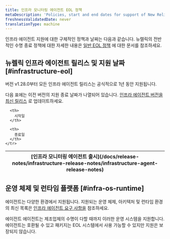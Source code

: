 ```yaml
---
title: 인프라 모니터링 에이전트 EOL 정책
metaDescription: 'Policies, start and end dates for support of New Relic infrastructure agent releases.'
freshnessValidatedDate: never
translationType: machine
---
```


인프라 에이전트 지원에 대한 구체적인 정책과 날짜는 다음과 같습니다. 뉴렐릭의 전반적인 수명 종료 정책에 대한 자세한 내용은 [일반 EOL 정책](/docs/licenses/end-of-life/notification-changes-new-relic-saas-features-distributed-software/) 에 대한 문서를 참조하세요.

## 뉴렐릭 인프라 에이전트 릴리스 및 지원 날짜 [#infrastructure-eol]

버전 v1.28.0부터 모든 인프라 에이전트 릴리스는 공식적으로 1년 동안 지원됩니다.

다음 표에는 이전 버전의 지원 종료 날짜가 나열되어 있습니다. [인프라 에이전트 버전을](/docs/infrastructure/install-infrastructure-agent/update-or-uninstall/update-infrastructure-agent/) [최신 릴리스](/docs/release-notes/infrastructure-release-notes/infrastructure-agent-release-notes) 로 업데이트하세요.

<EolPage agent="infrastructure" />

<table>
  <thead>
    <tr>
      <th>
        [인프라 모니터링 에이전트 출시](/docs/release-notes/infrastructure-release-notes/infrastructure-agent-release-notes)
      </th>

      <th>
        시작일
      </th>

      <th>
        종료일
      </th>
    </tr>
  </thead>
</table>

## 운영 체제 및 런타임 플랫폼 [#infra-os-runtime]

에이전트는 다양한 환경에서 지원됩니다. 지원되는 운영 체제, 아키텍처 및 런타임 환경의 최신 목록은 [인프라 에이전트 요구 사항을](/docs/infrastructure/install-infrastructure-agent/get-started/requirements-infrastructure-agent/) 참조하세요.

에이전트 에이전트는 제조업체의 수명이 다할 때까지 이러한 운영 시스템을 지원합니다. 에이전트는 호환될 수 있고 패키지는 EOL 시스템에서 사용 가능할 수 있지만 지원은 보장되지 않습니다.